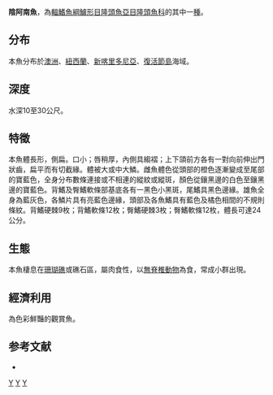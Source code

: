 {{Speciesbox 
| taxon = Anampses femininus
|image=Aquarium_de_La_Porte_Dorée_-_Tamarin_orange_à_rayures_bleues_(Anampses_femininus).jpg
| status = LC
| status_system = IUCN3.1
| authority = [[Randall|Randall]], 1972
| synonyms = *''Anampses variolatus''<br /><small>Ogilby, 1889</small>
}}

'''陰阿南魚'''，為[[輻鰭魚綱|輻鰭魚綱]][[鱸形目|鱸形目]][[隆頭魚亞目|隆頭魚亞目]][[隆頭魚科|隆頭魚科]]的其中一[[種|種]]。

==分布==
本魚分布於[[澳洲|澳洲]]、[[紐西蘭|紐西蘭]]、[[新喀里多尼亞|新喀里多尼亞]]、[[復活節島|復活節島]]海域。

==深度==
水深10至30公尺。

==特徵==
本魚體長形，側扁。口小；唇稍厚，內側具縐褶；上下頜前方各有一對向前伸出門狀齒，扁平而有切截緣。體被大或中大鱗。雌魚體色從頭部的橙色逐漸變成至尾部的寶藍色，全身分布數條連接或不相連的縱紋或縱斑，顏色從鑲黑邊的白色至鑲黑邊的寶藍色。背鰭及臀鰭軟條部基底各有一黑色小黑斑，尾鰭具黑色邊緣。雄魚全身為藍灰色，各鱗片具有亮藍色邊緣，頭部及各魚鰭具有藍色及橘色相間的不規則條紋。背鰭硬棘9枚；背鰭軟條12枚；臀鰭硬棘3枚；臀鰭軟條12枚，體長可達24公分。

==生態==
本魚棲息在[[珊瑚礁|珊瑚礁]]或礁石區，屬肉食性，以[[無脊椎動物|無脊椎動物]]為食，常成小群出現。

==經濟利用==
為色彩鮮豔的觀賞魚。

==参考文献==
*{{FishBase_species|genus=Anampses|species=femininus|year=2011|month=12}}
{{Taxonbar|from=Q981033}}

[[Category:IUCN红色名录无危物种|Y]]
[[Category:觀賞魚|Y]]
[[Category:阿南魚屬|Y]]